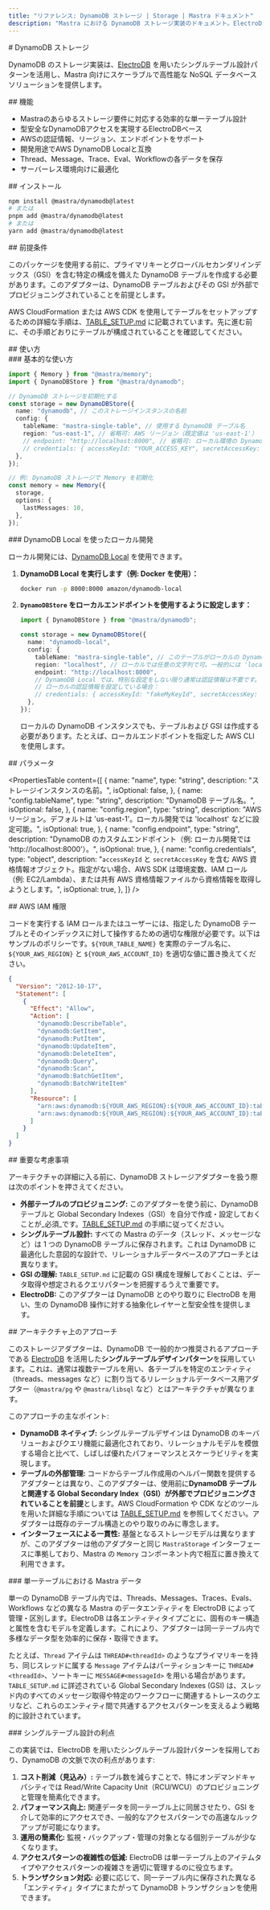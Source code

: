```yaml
---
title: "リファレンス: DynamoDB ストレージ | Storage | Mastra ドキュメント"
description: "Mastra における DynamoDB ストレージ実装のドキュメント。ElectroDB を使用したシングルテーブル設計を採用。"
---
```


<div id="dynamodb-storage">
  # DynamoDB ストレージ
</div>

DynamoDB のストレージ実装は、[ElectroDB](https://electrodb.dev/) を用いたシングルテーブル設計パターンを活用し、Mastra 向けにスケーラブルで高性能な NoSQL データベースソリューションを提供します。

<div id="features">
  ## 機能
</div>

- Mastraのあらゆるストレージ要件に対応する効率的な単一テーブル設計
- 型安全なDynamoDBアクセスを実現するElectroDBベース
- AWSの認証情報、リージョン、エンドポイントをサポート
- 開発用途でAWS DynamoDB Localと互換
- Thread、Message、Trace、Eval、Workflowの各データを保存
- サーバーレス環境向けに最適化

<div id="installation">
  ## インストール
</div>

```bash copy
npm install @mastra/dynamodb@latest
# または
pnpm add @mastra/dynamodb@latest
# または
yarn add @mastra/dynamodb@latest
```


<div id="prerequisites">
  ## 前提条件
</div>

このパッケージを使用する前に、プライマリキーとグローバルセカンダリインデックス（GSI）を含む特定の構成を備えた DynamoDB テーブルを作成する必要があります。このアダプターは、DynamoDB テーブルおよびその GSI が外部でプロビジョニングされていることを前提とします。

AWS CloudFormation または AWS CDK を使用してテーブルをセットアップするための詳細な手順は、[TABLE_SETUP.md](https://github.com/mastra-ai/mastra/blob/main/stores/dynamodb/TABLE_SETUP.md) に記載されています。先に進む前に、その手順どおりにテーブルが構成されていることを確認してください。

<div id="usage">
  ## 使い方
</div>

<div id="basic-usage">
  ### 基本的な使い方
</div>

```typescript copy showLineNumbers
import { Memory } from "@mastra/memory";
import { DynamoDBStore } from "@mastra/dynamodb";

// DynamoDB ストレージを初期化する
const storage = new DynamoDBStore({
  name: "dynamodb", // このストレージインスタンスの名前
  config: {
    tableName: "mastra-single-table", // 使用する DynamoDB テーブル名
    region: "us-east-1", // 省略可: AWS リージョン（既定値は 'us-east-1'）
    // endpoint: "http://localhost:8000", // 省略可: ローカル環境の DynamoDB 用
    // credentials: { accessKeyId: "YOUR_ACCESS_KEY", secretAccessKey: "YOUR_SECRET_KEY" } // 省略可
  },
});

// 例: DynamoDB ストレージで Memory を初期化
const memory = new Memory({
  storage,
  options: {
    lastMessages: 10,
  },
});
```


<div id="local-development-with-dynamodb-local">
  ### DynamoDB Local を使ったローカル開発
</div>

ローカル開発には、[DynamoDB Local](https://docs.aws.amazon.com/amazondynamodb/latest/developerguide/DynamoDBLocal.html) を使用できます。

1.  **DynamoDB Local を実行します（例: Docker を使用）：**

    ```bash
    docker run -p 8000:8000 amazon/dynamodb-local
    ```

2.  **`DynamoDBStore` をローカルエンドポイントを使用するように設定します：**

    ```typescript copy showLineNumbers
    import { DynamoDBStore } from "@mastra/dynamodb";

    const storage = new DynamoDBStore({
      name: "dynamodb-local",
      config: {
        tableName: "mastra-single-table", // このテーブルがローカルの DynamoDB に作成されていることを確認してください
        region: "localhost", // ローカルでは任意の文字列で可。一般的には 'localhost'
        endpoint: "http://localhost:8000",
        // DynamoDB Local では、特別な設定をしない限り通常は認証情報は不要です。
        // ローカルの認証情報を設定している場合：
        // credentials: { accessKeyId: "fakeMyKeyId", secretAccessKey: "fakeSecretAccessKey" }
      },
    });
    ```

    ローカルの DynamoDB インスタンスでも、テーブルおよび GSI は作成する必要があります。たとえば、ローカルエンドポイントを指定した AWS CLI を使用します。

<div id="parameters">
  ## パラメータ
</div>

<PropertiesTable
  content={[
    {
      name: "name",
      type: "string",
      description: "ストレージインスタンスの名前。",
      isOptional: false,
    },
    {
      name: "config.tableName",
      type: "string",
      description: "DynamoDB テーブル名。",
      isOptional: false,
    },
    {
      name: "config.region",
      type: "string",
      description:
        "AWS リージョン。デフォルトは 'us-east-1'。ローカル開発では 'localhost' などに設定可能。",
      isOptional: true,
    },
    {
      name: "config.endpoint",
      type: "string",
      description:
        "DynamoDB のカスタムエンドポイント（例: ローカル開発では 'http://localhost:8000'）。",
      isOptional: true,
    },
    {
      name: "config.credentials",
      type: "object",
      description:
        "`accessKeyId` と `secretAccessKey` を含む AWS 資格情報オブジェクト。指定がない場合、AWS SDK は環境変数、IAM ロール（例: EC2/Lambda）、または共有 AWS 資格情報ファイルから資格情報を取得しようとします。",
      isOptional: true,
    },
  ]}
/>

<div id="aws-iam-permissions">
  ## AWS IAM 権限
</div>

コードを実行する IAM ロールまたはユーザーには、指定した DynamoDB テーブルとそのインデックスに対して操作するための適切な権限が必要です。以下はサンプルのポリシーです。`${YOUR_TABLE_NAME}` を実際のテーブル名に、`${YOUR_AWS_REGION}` と `${YOUR_AWS_ACCOUNT_ID}` を適切な値に置き換えてください。

```json copy
{
  "Version": "2012-10-17",
  "Statement": [
    {
      "Effect": "Allow",
      "Action": [
        "dynamodb:DescribeTable",
        "dynamodb:GetItem",
        "dynamodb:PutItem",
        "dynamodb:UpdateItem",
        "dynamodb:DeleteItem",
        "dynamodb:Query",
        "dynamodb:Scan",
        "dynamodb:BatchGetItem",
        "dynamodb:BatchWriteItem"
      ],
      "Resource": [
        "arn:aws:dynamodb:${YOUR_AWS_REGION}:${YOUR_AWS_ACCOUNT_ID}:table/${YOUR_TABLE_NAME}",
        "arn:aws:dynamodb:${YOUR_AWS_REGION}:${YOUR_AWS_ACCOUNT_ID}:table/${YOUR_TABLE_NAME}/index/*"
      ]
    }
  ]
}
```


<div id="key-considerations">
  ## 重要な考慮事項
</div>

アーキテクチャの詳細に入る前に、DynamoDB ストレージアダプターを扱う際は次のポイントを押さえてください。

- **外部テーブルのプロビジョニング:** このアダプターを使う前に、DynamoDB テーブルと Global Secondary Indexes（GSI）を自分で作成・設定しておくことが_必須_です。[TABLE_SETUP.md](https://github.com/mastra-ai/mastra/blob/main/stores/dynamodb/TABLE_SETUP.md) の手順に従ってください。
- **シングルテーブル設計:** すべての Mastra のデータ（スレッド、メッセージなど）は 1 つの DynamoDB テーブルに保存されます。これは DynamoDB に最適化した意図的な設計で、リレーショナルデータベースのアプローチとは異なります。
- **GSI の理解:** `TABLE_SETUP.md` に記載の GSI 構成を理解しておくことは、データ取得や想定されるクエリパターンを把握するうえで重要です。
- **ElectroDB:** このアダプターは DynamoDB とのやり取りに ElectroDB を用い、生の DynamoDB 操作に対する抽象化レイヤーと型安全性を提供します。

<div id="architectural-approach">
  ## アーキテクチャ上のアプローチ
</div>

このストレージアダプターは、DynamoDB で一般的かつ推奨されるアプローチである [ElectroDB](https://electrodb.dev/) を活用した**シングルテーブルデザインパターン**を採用しています。これは、通常は複数テーブルを用い、各テーブルを特定のエンティティ（threads、messages など）に割り当てるリレーショナルデータベース用アダプター（`@mastra/pg` や `@mastra/libsql` など）とはアーキテクチャが異なります。

このアプローチの主なポイント:

- **DynamoDB ネイティブ:** シングルテーブルデザインは DynamoDB のキーバリューおよびクエリ機能に最適化されており、リレーショナルモデルを模倣する場合と比べて、しばしば優れたパフォーマンスとスケーラビリティを実現します。
- **テーブルの外部管理:** コードからテーブル作成用のヘルパー関数を提供するアダプターとは異なり、このアダプターは、使用前に**DynamoDB テーブルと関連する Global Secondary Index（GSI）が外部でプロビジョニングされていることを前提**とします。AWS CloudFormation や CDK などのツールを用いた詳細な手順については [TABLE_SETUP.md](https://github.com/mastra-ai/mastra/blob/main/stores/dynamodb/TABLE_SETUP.md) を参照してください。アダプターは既存のテーブル構造とのやり取りのみに専念します。
- **インターフェースによる一貫性:** 基盤となるストレージモデルは異なりますが、このアダプターは他のアダプターと同じ `MastraStorage` インターフェースに準拠しており、Mastra の `Memory` コンポーネント内で相互に置き換えて利用できます。

<div id="mastra-data-in-the-single-table">
  ### 単一テーブルにおける Mastra データ
</div>

単一の DynamoDB テーブル内では、Threads、Messages、Traces、Evals、Workflows などの異なる Mastra のデータエンティティを ElectroDB によって管理・区別します。ElectroDB は各エンティティタイプごとに、固有のキー構造と属性を含むモデルを定義します。これにより、アダプターは同一テーブル内で多様なデータ型を効率的に保存・取得できます。

たとえば、`Thread` アイテムは `THREAD#<threadId>` のようなプライマリキーを持ち、同じスレッドに属する `Message` アイテムはパーティションキーに `THREAD#<threadId>`、ソートキーに `MESSAGE#<messageId>` を用いる場合があります。`TABLE_SETUP.md` に詳述されている Global Secondary Indexes (GSI) は、スレッド内のすべてのメッセージ取得や特定のワークフローに関連するトレースのクエリなど、これらのエンティティ間で共通するアクセスパターンを支えるよう戦略的に設計されています。

<div id="advantages-of-single-table-design">
  ### シングルテーブル設計の利点
</div>

この実装では、ElectroDB を用いたシングルテーブル設計パターンを採用しており、DynamoDB の文脈で次の利点があります:

1.  **コスト削減（見込み）:** テーブル数を減らすことで、特にオンデマンドキャパシティでは Read/Write Capacity Unit（RCU/WCU）のプロビジョニングと管理を簡素化できます。
2.  **パフォーマンス向上:** 関連データを同一テーブル上に同居させたり、GSI を介して効率的にアクセスでき、一般的なアクセスパターンでの高速なルックアップが可能になります。
3.  **運用の簡素化:** 監視・バックアップ・管理の対象となる個別テーブルが少なくなります。
4.  **アクセスパターンの複雑性の低減:** ElectroDB は単一テーブル上のアイテムタイプやアクセスパターンの複雑さを適切に管理するのに役立ちます。
5.  **トランザクション対応:** 必要に応じて、同一テーブル内に保存された異なる「エンティティ」タイプにまたがって DynamoDB トランザクションを使用できます。